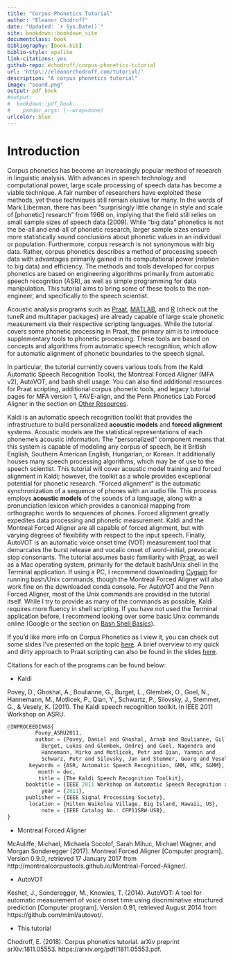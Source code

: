 ```yaml
--- 
title: "Corpus Phonetics Tutorial"
author: "Eleanor Chodroff"
date: "Updated: `r Sys.Date()`"
site: bookdown::bookdown_site
documentclass: book
bibliography: [book.bib]
biblio-style: apalike
link-citations: yes
github-repo: echodroff/corpus-phonetics-tutorial
url: 'http\://eleanorchodroff.com/tutorial/'
description: "A corpus phonetics tutorial"
image: "sound.png"
output: pdf_book
#output:
#  bookdown::pdf_book:
#    pandoc_args: [--wrap=none]
urlcolor: blue
---
```


# Introduction
Corpus phonetics has become an increasingly popular method of research in linguistic analysis. With advances in speech technology and computational power, large scale processing of speech data has become a viable technique. A fair number of researchers have exploited these methods, yet these techniques still remain elusive for many. In the words of Mark Liberman, there has been “surprisingly little change in style and scale of [phonetic] research” from 1966 on, implying that the field still relies on small sample sizes of speech data (2009). While “big data” phonetics is not the be-all and end-all of phonetic research, larger sample sizes ensure more statistically sound conclusions about phonetic values in an individual or population. Furthermore, corpus research is not synonymous with big data. Rather, corpus phonetics describes a method of processing speech data with advantages primarily gained in its computational power (relation to big data) and efficiency. The methods and tools developed for corpus phonetics are based on engineering algorithms primarily from automatic speech recognition (ASR), as well as simple programming for data manipulation. This tutorial aims to bring some of these tools to the non-engineer, and specifically to the speech scientist.
            
Acoustic analysis programs such as [Praat](http://www.fon.hum.uva.nl/praat/){target="_blank"}, [MATLAB](http://www.mathworks.com/products/matlab/){target="_blank"}, and [R](https://www.r-project.org/about.html){target="_blank"} (check out the tuneR and multitaper packages) are already capable of large scale phonetic measurement via their respective scripting languages. While the tutorial covers some phonetic processing in Praat, the primary aim is to introduce supplementary tools to phonetic processing. These tools are based on concepts and algorithms from automatic speech recognition, which allow for automatic alignment of phonetic boundaries to the speech signal.
            
In particular, the tutorial currently covers various tools from the Kaldi Automatic Speech Recognition Toolki, the Montreal Forced Aligner (MFA v2), AutoVOT, and bash shell usage. You can also find additional resources for Praat scripting, additional corpus phonetic tools, and legacy tutorial pages for MFA version 1, FAVE-align, and the Penn Phonetics Lab Forced Aligner in the section on [Other Resources](#other-resources). 

Kaldi is an automatic speech recognition toolkit that provides the infrastructure to build personalized **acoustic models** and **forced alignment** systems. Acoustic models are the statistical representations of each phoneme's acoustic information. The "personalized" component means that this system is capable of modeling any corpus of speech, be it British English, Southern American English, Hungarian, or Korean. It additionally houses many speech processing algorithms, which may be of use to the speech scientist. This tutorial will cover acoustic model training and forced alignment in Kaldi; however, the toolkit as a whole provides exceptional potential for phonetic research. “Forced alignment” is the automatic synchronization of a sequence of phones with an audio file. This process employs **acoustic models** of the sounds of a language, along with a pronunciation lexicon which provides a canonical mapping from orthographic words to sequences of phones. Forced alignment greatly expedites data processing and phonetic measurement. Kaldi and the Montreal Forced Aligner are all capable of forced alignment, but with varying degrees of flexibility with respect to the input speech. Finally, AutoVOT is an automatic voice onset time (VOT) measurement tool that demarcates the burst release and vocalic onset of word-initial, prevocalic stop consonants. 
The tutorial assumes basic familiarity with [Praat](http://www.fon.hum.uva.nl/praat/){target="_blank"}, as well as a Mac operating system, primarily for the default bash/Unix shell in the Terminal application. If using a PC, I recommend downloading [Cygwin](https://www.cygwin.com/){target="_blank"} for running bash/Unix commands, though the Montreal Forced Aligner will also work fine on the downloaded conda console. For AutoVOT and the Penn Forced Aligner, most of the Unix commands are provided in the tutorial itself. While I try to provide as many of the commands as possible, Kaldi requires more fluency in shell scripting. If you have not used the Terminal application before, I recommend looking over some basic Unix commands online (Google or the section on [Bash Shell Basics](#bash-shell-basics)).

If you'd like more info on Corpus Phonetics as I view it, you can check out some slides I've presented on the topic [here](CorpusPhonetics.pdf){target="_blank"}. A brief overview to my quick and dirty approach to Praat scripting can also be found in the slides [here](PraatScripting.pdf){target="_blank"}. 
            
Citations for each of the programs can be found below:

+ Kaldi

Povey, D., Ghoshal, A., Boulianne, G., Burget, L., Glembek, O., Goel, N., Hannemann, M., Motlicek, P., Qian, Y., Schwartz, P., Silovsky, J., Stemmer, G., & Vesely, K. (2011). The Kaldi speech recognition toolkit. In IEEE 2011 Workshop on ASRU.


```r
@INPROCEEDINGS{
         Povey_ASRU2011,
         author = {Povey, Daniel and Ghoshal, Arnab and Boulianne, Gilles and 
           Burget, Lukas and Glembek, Ondrej and Goel, Nagendra and 
           Hannemann, Mirko and Motlicek, Petr and Qian, Yanmin and 
           Schwarz, Petr and Silovsky, Jan and Stemmer, Georg and Vesely, Karel},
       keywords = {ASR, Automatic Speech Recognition, GMM, HTK, SGMM},
          month = dec,
          title = {The Kaldi Speech Recognition Toolkit},
      booktitle = {IEEE 2011 Workshop on Automatic Speech Recognition and Understanding},
           year = {2011},
      publisher = {IEEE Signal Processing Society},
       location = {Hilton Waikoloa Village, Big Island, Hawaii, US},
           note = {IEEE Catalog No.: CFP11SRW-USB},
}
```


+ Montreal Forced Aligner

McAuliffe, Michael, Michaela Socolof, Sarah Mihuc, Michael Wagner, and Morgan Sonderegger (2017). Montreal Forced Aligner [Computer program]. Version 0.9.0, retrieved 17 January 2017 from http://montrealcorpustools.github.io/Montreal-Forced-Aligner/.


+ AutoVOT

Keshet, J., Sonderegger, M., Knowles, T. (2014). AutoVOT: A tool for automatic measurement of voice onset time using discriminative structured prediction [Computer program]. Version 0.91, retrieved August 2014 from https://github.com/mlml/autovot/.

+ This tutorial

Chodroff, E. (2018). Corpus phonetics tutorial. arXiv preprint arXiv:1811.05553. https://arxiv.org/pdf/1811.05553.pdf.
